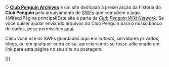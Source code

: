 O '''[[Project:About/pt|Club Penguin Archives]]''' é um site dedicado à preservação da história do '''Club Penguin''' pelo arquivamento de [[clubpenguinwiki:.swf|SWFs]] que compõem o jogo. {{#ifeq:{{PAGENAME}}|Página principal|Este site é parte da ''[[clubpenguinwiki:|Club Penguin Wiki Network]]''. Se você quiser ajudar enviando arquivos do Club Penguin para o nosso banco de dados, peça permissões [[Project:Request permissions|aqui]]. 

Caso você use os SWFs guardados aqui em ''cutouts'', servidores privados, blogs, ou em qualquer outra coisa, apreciaríamos se fosse adicionado um link para esta página no seu site ou postagem.

{{Mainnav/pt}}|}}
